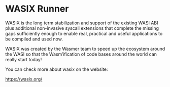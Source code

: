 # WASIX Runner

WASIX is the long term stabilization and support of the existing WASI ABI
plus additional non-invasive syscall extensions that complete the missing
gaps sufficiently enough to enable real, practical and useful applications to be compiled and used now.

WASIX was created by the Wasmer team to speed up the ecosystem around the WASI so that the Wasm’ification of code bases around the world can really start today!

You can check more about wasix on the website:

https://wasix.org/
